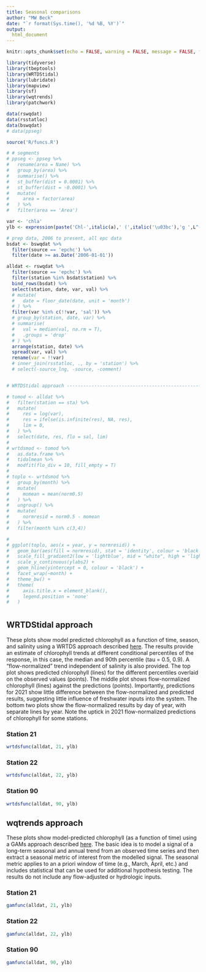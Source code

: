 ```yaml
---
title: Seasonal comparisons
author: "MW Beck"
date: "`r format(Sys.time(), '%d %B, %Y')`"
output: 
  html_document
---
```


```r

knitr::opts_chunk$set(echo = FALSE, warning = FALSE, message = FALSE, fig.height = 8, fig.width = 9)

library(tidyverse)
library(tbeptools)
library(WRTDStidal)
library(lubridate)
library(mapview)
library(sf)
library(wqtrends)
library(patchwork)

data(rswqdat)
data(rsstatloc)
data(bswqdat)
# data(ppseg)

source('R/funcs.R')

# # segments
# ppseg <- ppseg %>% 
#   rename(area = Name) %>% 
#   group_by(area) %>% 
#   summarise() %>% 
#   st_buffer(dist = 0.0001) %>% 
#   st_buffer(dist = -0.0001) %>% 
#   mutate(
#     area = factor(area)
#   ) %>% 
#   filter(area == 'Area')

var <- 'chla'
ylb <- expression(paste('Chl-',italic(a),' (',italic('\u03bc'),'g ',L^-1,')'))

# prep data, 2006 to present, all epc data
bsdat <- bswqdat %>% 
  filter(source == 'epchc') %>% 
  filter(date >= as.Date('2006-01-01'))

alldat <- rswqdat %>% 
  filter(source == 'epchc') %>% 
  filter(station %in% bsdat$station) %>% 
  bind_rows(bsdat) %>% 
  select(station, date, var, val) %>%
  # mutate(
  #   date = floor_date(date, unit = 'month')
  # ) %>% 
  filter(var %in% c(!!var, 'sal')) %>% 
  # group_by(station, date, var) %>% 
  # summarise(
  #   val = median(val, na.rm = T), 
  #   .groups = 'drop'
  # ) %>% 
  arrange(station, date) %>% 
  spread(var, val) %>%
  rename(var = !!var)
  # inner_join(rsstatloc, ., by = 'station') %>% 
  # select(-source_lng, -source, -comment)


# WRTDStidal approach -----------------------------------------------------

# tomod <- alldat %>%
#   filter(station == sta) %>%
#   mutate(
#     res = log(var),
#     res = ifelse(is.infinite(res), NA, res),
#     lim = 0,
#   ) %>%
#   select(date, res, flo = sal, lim)
# 
# wrtdsmod <- tomod %>%
#   as.data.frame %>%
#   tidalmean %>%
#   modfit(flo_div = 10, fill_empty = T)
# 
# toplo <- wrtdsmod %>%
#   group_by(month) %>%
#   mutate(
#     momean = mean(norm0.5)
#   ) %>%
#   ungroup() %>%
#   mutate(
#     normresid = norm0.5 - momean
#   ) %>%
#   filter(month %in% c(3,4))

# 
# ggplot(toplo, aes(x = year, y = normresid)) +
#   geom_bar(aes(fill = normresid), stat = 'identity', colour = 'black') +
#   scale_fill_gradient2(low = 'lightblue', mid = "white", high = 'lightgreen', midpoint = 0) +
#   scale_y_continuous(ylabs2) +
#   geom_hline(yintercept = 0, colour = 'black') +
#   facet_wrap(~month) +
#   theme_bw() +
#   theme(
#     axis.title.x = element_blank(),
#     legend.position = 'none'
#   )
```

# {.tabset}

## WRTDStidal approach {.tabset .tabset-pills}

These plots show model predicted chlorophyll as a function of time, season, and salinity using a WRTDS approach described [here](http://fawda123.github.io/WRTDStidal/articles/overview.html).  The results provide an estimate of chlorophyll trends at different conditional percentiles of the response, in this case, the median and 90th percentile (tau = 0.5, 0.9).  A "flow-normalized" trend independent of salinity is also provided.  The top plot shows predicted chlorophyll (lines) for the different percentiles overlaid on the observed values (points).  The middle plot shows flow-normalized chlorophyll (lines) against the predictions (points).  Importantly, predictions for 2021 show little difference between the flow-normalized and predicted results, suggesting little influence of freshwater inputs into the system.  The bottom two plots show the flow-normalized results by day of year, with separate lines by year.  Note the uptick in 2021 flow-normalized predictions of chlorophyll for some stations. 

### Station 21

```r
wrtdsfunc(alldat, 21, ylb)
```

### Station 22

```r
wrtdsfunc(alldat, 22, ylb)
```

### Station 90

```r
wrtdsfunc(alldat, 90, ylb)
```

## wqtrends approach {.tabset .tabset-pills}

These plots show model-predicted chlorophyll (as a function of time) using a GAMs approach described [here](https://tbep-tech.github.io/wqtrends/articles/introduction.html).  The basic idea is to model a signal of a long-term seasonal and annual trend from an observed time series and then extract a seasonal metric of interest from the modelled signal.  The seasonal metric applies to an a priori window of time (e.g., March, April, etc.) and includes statistical that can be used for additional hypothesis testing.  The results do not include any flow-adjusted or hydrologic inputs. 

### Station 21

```r
gamfunc(alldat, 21, ylb)
```

### Station 22

```r
gamfunc(alldat, 22, ylb)
```

### Station 90

```r
gamfunc(alldat, 90, ylb)
```
